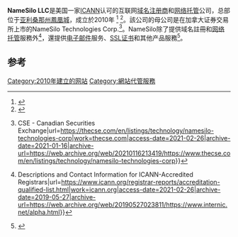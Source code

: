 {{Infobox website
| name          = NameSilo LLC
| logo_size     =
| logo          =
| company_type  =
| traded_as     =
| foundation    = {{start date and age|2010}}
| location      = 美國[[鳳凰城_(亞利桑那州)|鳳凰城]]
| founder       = Michael Goldfarb和Michael McCallister
| area_served   = 全球
| key_people    =
| industry      = [[域名注册商|域名注册商]]、[[網頁寄存服務|網頁寄存服務]]、[[公開金鑰認證|公開金鑰認證]]
| revenue       =
| net_income    =
| num_employees =
| homepage      = {{URL|https://www.namesilo.com/}}

| chairman      = 
}}'''NameSilo LLC'''是美国一家[[互联网名称与数字地址分配机构|ICANN]]认可的互联网[[域名注册商|域名注册商]]和[[網頁寄存服務|网络托管]]公司，总部位于[[亚利桑那州|亚利桑那州]][[鳳凰城_(亞利桑那州)|鳳凰城]]，成立於2010年 <ref>{{Cite web|title=NAMESILO TECHNOLOGIES CORP (URLOF) Stock Price, Quote, History & News - Yahoo Finance|url=https://finance.yahoo.com/quote/urlof?ltr=1|work=finance.yahoo.com}}</ref> <ref>{{Cite web|title=NameSilo Technologies Corp. (CSE: URL.CN) :: LD Micro|url=https://www.ldmicro.com/profile/url.cn|work=www.ldmicro.com|access-date=2021-02-26|archive-date=2021-05-07|archive-url=https://web.archive.org/web/20210507103723/https://www.ldmicro.com/profile/URL.CN}}</ref>。該公司的母公司是在加拿大证券交易所上市的NameSilo Technologies Corp.<ref>{{Cite web|title=NameSilo Technologies Corp. {{!}} CSE - Canadian Securities Exchange|url=https://thecse.com/en/listings/technology/namesilo-technologies-corp|work=thecse.com|access-date=2021-02-26|archive-date=2021-01-16|archive-url=https://web.archive.org/web/20210116213419/https://www.thecse.com/en/listings/technology/namesilo-technologies-corp}}</ref>。NameSilo除了提供域名註冊和[[網頁寄存服務|网络托管]]服務外<ref>{{Cite web|title=ICANN {{!}} Descriptions and Contact Information for ICANN-Accredited Registrars|url=https://www.icann.org/registrar-reports/accreditation-qualified-list.html|work=icann.org|access-date=2021-02-26|archive-date=2019-05-27|archive-url=https://web.archive.org/web/20190527023811/https://www.internic.net/alpha.html}}</ref>，還提供[[电子邮件|电子邮件]]服务、[[公開金鑰認證|SSL证书]]和其他产品服務<ref>{{Cite web|title=Contractual Compliance September 2017 Round Registrar Audit Report|url=https://www.icann.org/en/system/files/files/compliance-registrar-audit-report-2017-12jun18-en.pdf|work=ICANN|access-date=2021-02-26|archive-date=2019-11-19|archive-url=https://web.archive.org/web/20191119003638/https://www.icann.org/en/system/files/files/compliance-registrar-audit-report-2017-12jun18-en.pdf}}</ref>。

== 参考 ==
{{Reflist}}
{{网站管理工具}}
[[Category:2010年建立的网站|Category:2010年建立的网站]]
[[Category:網站代管服務|Category:網站代管服務]]